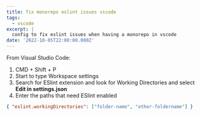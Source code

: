 ```yaml
---
title: fix monorepo eslint issues vscode
tags:
  - vscode
excerpt: |
  config to fix eslint issues when having a monorepo in vscode
date: '2022-10-05T22:00:00.000Z'
---
```


From Visual Studio Code:

1. CMD + Shift + P
2. Start to type Workspace settings
3. Search for ESlint extension and look for Working Directories and select **Edit in settings.json**
4. Enter the paths that need ESlint enabled

```json
{ "eslint.workingDirectories": ["folder-name", "other-foldername"] }
```

